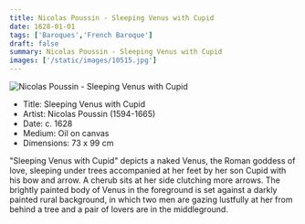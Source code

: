 ```yaml
---
title: Nicolas Poussin - Sleeping Venus with Cupid
date: 1628-01-01
tags: ['Baroques','French Baroque']
draft: false
summary: Nicolas Poussin - Sleeping Venus with Cupid
images: ['/static/images/10515.jpg']
---
```


![Nicolas Poussin - Sleeping Venus with Cupid](/static/images/10515.jpg)

* Title: Sleeping Venus with Cupid
* Artist: Nicolas Poussin (1594-1665)
* Date: c. 1628
* Medium: Oil on canvas
* Dimensions: 73 x 99 cm

"Sleeping Venus with Cupid" depicts a naked Venus, the Roman goddess of love, sleeping under trees accompanied at her feet by her son Cupid with his bow and arrow. A cherub sits at her side clutching more arrows. The brightly painted body of Venus in the foreground is set against a darkly painted rural background, in which two men are gazing lustfully at her from behind a tree and a pair of lovers are in the middleground.
